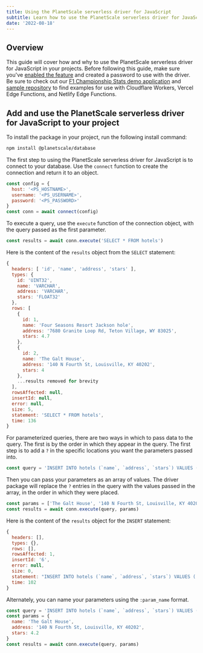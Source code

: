 ```yaml
---
title: Using the PlanetScale serverless driver for JavaScript
subtitle: Learn how to use the PlanetScale serverless driver for JavaScript in your projects.
date: '2022-08-18'
---
```


## Overview

This guide will cover how and why to use the PlanetScale serverless driver for JavaScript in your projects. Before following this guide, make sure you've [enabled the feature](/docs/tutorials/planetscale-serverless-driver) and created a password to use with the driver.
<InfoBlock type="note">
Be sure to check out our [F1 Championship Stats demo application](https://f1.planetscale.com) and [sample repository](https://github.com/planetscale/f1-championship-stats) to find examples for use with Cloudflare Workers, Vercel Edge Functions, and Netlify Edge Functions.
</InfoBlock>
## Add and use the PlanetScale serverless driver for JavaScript to your project

To install the package in your project, run the following install command:

```bash
npm install @planetscale/database
```

The first step to using the PlanetScale serverless driver for JavaScript is to connect to your database. Use the `connect` function to create the connection and return it to an object.

```jsx
const config = {
  host: '<PS_HOSTNAME>',
  username: '<PS_USERNAME>',
  password: '<PS_PASSWORD>'
}
const conn = await connect(config)
```

To execute a query, use the `execute` function of the connection object, with the query passed as the first parameter.

```jsx
const results = await conn.execute('SELECT * FROM hotels')
```

Here is the content of the `results` object from the `SELECT` statement:

```jsx
{
  headers: [ 'id', 'name', 'address', 'stars' ],
  types: {
    id: 'UINT32',
    name: 'VARCHAR',
    address: 'VARCHAR',
    stars: 'FLOAT32'
  },
  rows: [
    {
      id: 1,
      name: 'Four Seasons Resort Jackson hole',
      address: '7680 Granite Loop Rd, Teton Village, WY 83025',
      stars: 4.7
    },
    {
      id: 2,
      name: 'The Galt House',
      address: '140 N Fourth St, Louisville, KY 40202',
      stars: 4
    },
    ...results removed for brevity
  ],
  rowsAffected: null,
  insertId: null,
  error: null,
  size: 5,
  statement: 'SELECT * FROM hotels',
  time: 136
}
```

For parameterized queries, there are two ways in which to pass data to the query. The first is by the order in which they appear in the query. The first step is to add a `?` in the specific locations you want the parameters passed into.

```jsx
const query = 'INSERT INTO hotels (`name`, `address`, `stars`) VALUES (?, ?, ?)'
```

Then you can pass your parameters as an array of values. The driver package will replace the `?` entries in the query with the values passed in the array, in the order in which they were placed.

```jsx
const params = ['The Galt House', '140 N Fourth St, Louisville, KY 40202', 4.2)
const results = await conn.execute(query, params)
```

Here is the content of the `results` object for the `INSERT` statement:

```jsx
{
  headers: [],
  types: {},
  rows: [],
  rowsAffected: 1,
  insertId: '6',
  error: null,
  size: 0,
  statement: "INSERT INTO hotels (`name`, `address`, `stars`) VALUES ('Montage Kapalua Bay 2', '1 Bay Dr, Lahaina, HI 96761', 4)",
  time: 102
}
```

Alternately, you can name your parameters using the `:param_name` format. 

```jsx
const query = 'INSERT INTO hotels (`name`, `address`, `stars`) VALUES (:name, :address :stars)'
const params = {
  name: 'The Galt House',
  address: '140 N Fourth St, Louisville, KY 40202',
  stars: 4.2
}
const results = await conn.execute(query, params)
```

<GetHelp />

